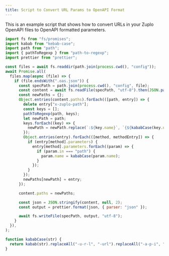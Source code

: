 ```yaml
---
title: Script to Convert URL Params to OpenAPI Format
---
```


This is an example script that shows how to convert URLs in your Zuplo OpenAPI
files to OpenAPI formatted parameters.

```js
import fs from "fs/promises";
import kabab from "kebab-case";
import path from "path";
import { pathToRegexp } from "path-to-regexp";
import prettier from "prettier";

const files = await fs.readdir(path.join(process.cwd(), "config"));
await Promise.all(
  files.map(async (file) => {
    if (file.endsWith(".oas.json")) {
      const specPath = path.join(process.cwd(), "config", file);
      const content = await fs.readFile(specPath, "utf-8").then(JSON.parse);
      const newPaths = {};
      Object.entries(content.paths).forEach(([path, entry]) => {
        delete entry["x-zuplo-path"];
        const keys = [];
        pathToRegexp(path, keys);
        let newPath = path;
        keys.forEach((key) => {
          newPath = newPath.replace(`:${key.name}`, `{${kababCase(key.name)}}`);
        });
        Object.entries(entry).forEach(([method, methodEntry]) => {
          if (entry[method].parameters) {
            entry[method].parameters.forEach((param) => {
              if (param.in === "path") {
                param.name = kababCase(param.name);
              }
            });
          }
        });
        newPaths[newPath] = entry;
      });

      content.paths = newPaths;

      const json = JSON.stringify(content, null, 2);
      const output = prettier.format(json, { parser: "json" });

      await fs.writeFile(specPath, output, "utf-8");
    }
  }),
);

function kababCase(str) {
  return kabab(str).replaceAll("-u-r-l", "-url").replaceAll("-a-p-i", "-api");
}
```
